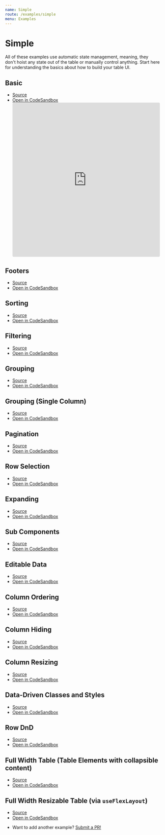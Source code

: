 ```yaml
---
name: Simple
route: /examples/simple
menu: Examples
---
```


# Simple

All of these examples use automatic state management, meaning, they don't hoist any state out of the table or manually control anything. Start here for understanding the basics about how to build your table UI.

## Basic

- [Source](https://github.com/tannerlinsley/react-table/tree/master/examples/basic)
- [Open in CodeSandbox](https://codesandbox.io/embed/github/tannerlinsley/react-table/tree/master/examples/basic)
  <iframe
    src="https://codesandbox.io/embed/github/tannerlinsley/react-table/tree/master/examples/basic?autoresize=1&fontsize=14&module=%2Fsrc%2FApp.js&theme=dark"
    style="width:100%; height:500px; border:0; border-radius: 4px; overflow:hidden;"
    title="tannerlinsley/react-table: basic"
    allow="geolocation; microphone; camera; midi; vr; accelerometer; gyroscope; payment; ambient-light-sensor; encrypted-media; usb"
    sandbox="allow-modals allow-forms allow-popups allow-scripts allow-same-origin"
  ></iframe>

## Footers

- [Source](https://github.com/tannerlinsley/react-table/tree/master/examples/footers)
- [Open in CodeSandbox](https://codesandbox.io/embed/github/tannerlinsley/react-table/tree/master/examples/footers)

## Sorting

- [Source](https://github.com/tannerlinsley/react-table/tree/master/examples/sorting)
- [Open in CodeSandbox](https://codesandbox.io/embed/github/tannerlinsley/react-table/tree/master/examples/sorting)

## Filtering

- [Source](https://github.com/tannerlinsley/react-table/tree/master/examples/filtering)
- [Open in CodeSandbox](https://codesandbox.io/embed/github/tannerlinsley/react-table/tree/master/examples/filtering)

## Grouping

- [Source](https://github.com/tannerlinsley/react-table/tree/master/examples/grouping)
- [Open in CodeSandbox](https://codesandbox.io/embed/github/tannerlinsley/react-table/tree/master/examples/grouping)

## Grouping (Single Column)

- [Source](https://github.com/tannerlinsley/react-table/tree/master/examples/grouping-column)
- [Open in CodeSandbox](https://codesandbox.io/embed/github/tannerlinsley/react-table/tree/master/examples/grouping-column)

## Pagination

- [Source](https://github.com/tannerlinsley/react-table/tree/master/examples/pagination)
- [Open in CodeSandbox](https://codesandbox.io/embed/github/tannerlinsley/react-table/tree/master/examples/pagination)

## Row Selection

- [Source](https://github.com/tannerlinsley/react-table/tree/master/examples/row-selection)
- [Open in CodeSandbox](https://codesandbox.io/embed/github/tannerlinsley/react-table/tree/master/examples/row-selection)

## Expanding

- [Source](https://github.com/tannerlinsley/react-table/tree/master/examples/expanding)
- [Open in CodeSandbox](https://codesandbox.io/embed/github/tannerlinsley/react-table/tree/master/examples/sub-components)

## Sub Components

- [Source](https://github.com/tannerlinsley/react-table/tree/master/examples/sub-components)
- [Open in CodeSandbox](https://codesandbox.io/embed/github/tannerlinsley/react-table/tree/master/examples/sub-components)

## Editable Data

- [Source](https://github.com/tannerlinsley/react-table/tree/master/examples/editable-data)
- [Open in CodeSandbox](https://codesandbox.io/embed/github/tannerlinsley/react-table/tree/master/examples/editable-data)

## Column Ordering

- [Source](https://github.com/tannerlinsley/react-table/tree/master/examples/column-ordering)
- [Open in CodeSandbox](https://codesandbox.io/s/github/tannerlinsley/react-table/tree/master/examples/column-ordering)

## Column Hiding

- [Source](https://github.com/tannerlinsley/react-table/tree/master/examples/column-hiding)
- [Open in CodeSandbox](https://codesandbox.io/s/github/tannerlinsley/react-table/tree/master/examples/column-hiding)

## Column Resizing

- [Source](https://github.com/tannerlinsley/react-table/tree/master/examples/column-resizing)
- [Open in CodeSandbox](https://codesandbox.io/s/github/tannerlinsley/react-table/tree/master/examples/column-resizing)

## Data-Driven Classes and Styles

- [Source](https://github.com/tannerlinsley/react-table/tree/master/examples/data-driven-classes-and-styles)
- [Open in CodeSandbox](https://codesandbox.io/s/github/tannerlinsley/react-table/tree/master/examples/data-driven-classes-and-styles)

## Row DnD

- [Source](https://github.com/tannerlinsley/react-table/tree/master/examples/row-dnd)
- [Open in CodeSandbox](https://codesandbox.io/s/github/tannerlinsley/react-table/tree/master/examples/row-dnd)

## Full Width Table (Table Elements with collapsible content)

- [Source](https://github.com/tannerlinsley/react-table/tree/master/examples/full-width-table)
- [Open in CodeSandbox](https://codesandbox.io/s/github/tannerlinsley/react-table/tree/master/examples/full-width-table)

## Full Width Resizable Table (via `useFlexLayout`)

- [Source](https://github.com/tannerlinsley/react-table/tree/master/examples/full-width-resizable-table)
- [Open in CodeSandbox](https://codesandbox.io/s/github/tannerlinsley/react-table/tree/master/examples/full-width-resizable-table)

* Want to add another example? [Submit a PR!](https://github.com/tannerlinsley/react-table/compare)

